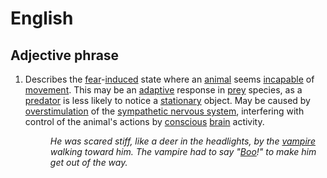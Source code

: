 =English=

==Adjective phrase==

# Describes the [[fear]]-[[induced]] state where an [[animal]] seems [[incapable]] of [[movement]].  This may be an [[adaptive]] response in [[prey]] species, as a [[predator]] is less likely to notice a [[stationary]] object.  May be caused by [[overstimulation]] of the [[sympathetic nervous system]], interfering with control of the animal's actions by [[conscious]] [[brain]] activity.
#: ''He was scared stiff, like a deer in the headlights, by the [[vampire]] walking toward him.  The vampire had to say "[[Boo]]!" to make him get out of the way.''